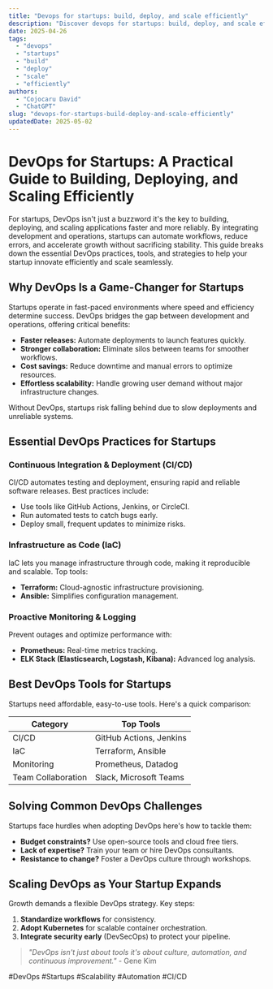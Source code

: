 ```yaml
---
title: "Devops for startups: build, deploy, and scale efficiently"
description: "Discover devops for startups: build, deploy, and scale efficiently with this in-depth guide, providing actionable insights and practical tips to boost your knowledge and results."
date: 2025-04-26
tags:
  - "devops"
  - "startups"
  - "build"
  - "deploy"
  - "scale"
  - "efficiently"
authors:
  - "Cojocaru David"
  - "ChatGPT"
slug: "devops-for-startups-build-deploy-and-scale-efficiently"
updatedDate: 2025-05-02
---
```


# DevOps for Startups: A Practical Guide to Building, Deploying, and Scaling Efficiently  

For startups, DevOps isn't just a buzzword it's the key to building, deploying, and scaling applications faster and more reliably. By integrating development and operations, startups can automate workflows, reduce errors, and accelerate growth without sacrificing stability. This guide breaks down the essential DevOps practices, tools, and strategies to help your startup innovate efficiently and scale seamlessly.  

## Why DevOps Is a Game-Changer for Startups  

Startups operate in fast-paced environments where speed and efficiency determine success. DevOps bridges the gap between development and operations, offering critical benefits:  

- **Faster releases:** Automate deployments to launch features quickly.  
- **Stronger collaboration:** Eliminate silos between teams for smoother workflows.  
- **Cost savings:** Reduce downtime and manual errors to optimize resources.  
- **Effortless scalability:** Handle growing user demand without major infrastructure changes.  

Without DevOps, startups risk falling behind due to slow deployments and unreliable systems.  

## Essential DevOps Practices for Startups  

### Continuous Integration & Deployment (CI/CD)  

CI/CD automates testing and deployment, ensuring rapid and reliable software releases. Best practices include:  

- Use tools like GitHub Actions, Jenkins, or CircleCI.  
- Run automated tests to catch bugs early.  
- Deploy small, frequent updates to minimize risks.  

### Infrastructure as Code (IaC)  

IaC lets you manage infrastructure through code, making it reproducible and scalable. Top tools:  

- **Terraform:** Cloud-agnostic infrastructure provisioning.  
- **Ansible:** Simplifies configuration management.  

### Proactive Monitoring & Logging  

Prevent outages and optimize performance with:  

- **Prometheus:** Real-time metrics tracking.  
- **ELK Stack (Elasticsearch, Logstash, Kibana):** Advanced log analysis.  

## Best DevOps Tools for Startups  

Startups need affordable, easy-to-use tools. Here's a quick comparison:  

| **Category**      | **Top Tools**               |  
|-------------------|-----------------------------|  
| CI/CD             | GitHub Actions, Jenkins     |  
| IaC               | Terraform, Ansible          |  
| Monitoring        | Prometheus, Datadog         |  
| Team Collaboration| Slack, Microsoft Teams      |  

## Solving Common DevOps Challenges  

Startups face hurdles when adopting DevOps here's how to tackle them:  

- **Budget constraints?** Use open-source tools and cloud free tiers.  
- **Lack of expertise?** Train your team or hire DevOps consultants.  
- **Resistance to change?** Foster a DevOps culture through workshops.  

## Scaling DevOps as Your Startup Expands  

Growth demands a flexible DevOps strategy. Key steps:  

1. **Standardize workflows** for consistency.  
2. **Adopt Kubernetes** for scalable container orchestration.  
3. **Integrate security early** (DevSecOps) to protect your pipeline.  

> *"DevOps isn't just about tools it's about culture, automation, and continuous improvement."* - Gene Kim  

#DevOps #Startups #Scalability #Automation #CI/CD